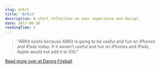 ```yaml
---
slug: arkit
title: "Arkit"
description: A short reflection on user experience and design.
date: 2017-06-30
readingTime: 1
---
```


> "ARKit exists because ARKit is going to be useful and fun on iPhones and iPads today. If it weren’t useful and fun on iPhones and iPads, Apple would not add it to iOS."

<a href="https://daringfireball.net/2017/06/munsters_model">Read more over at Daring Fireball</a>
